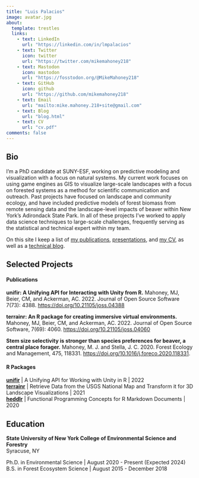```yaml
---
title: "Luis Palacios"
image: avatar.jpg
about:
  template: trestles
  links:
    - text: LinkedIn
      url: "https://linkedin.com/in/lmpalacios"
    - text: Twitter
      icon: twitter
      url: "https://twitter.com/mikemahoney218"
    - text: Mastodon
      icon: mastodon
      url: "https://fosstodon.org/@MikeMahoney218"
    - text: GitHub
      icon: github
      url: "https://github.com/mikemahoney218"
    - text: Email
      url: "mailto:mike.mahoney.218+site@gmail.com"
    - text: Blog
      url: "blog.html"
    - text: CV
      url: "cv.pdf"
comments: false
---
```

::: {.column-page}

## Bio

I’m a PhD candidate at SUNY-ESF, working on predictive modeling and 
visualization with a focus on natural systems. 
My current work focuses on using game engines as GIS to visualize large-scale 
landscapes with a focus on forested systems as a method for scientific 
communication and outreach. 
Past projects have focused on landscape and community ecology, and have included 
predictive models of forest biomass from remote sensing data
and the landscape-level impacts of beaver within New York's Adirondack State Park.
In all of these projects I've worked to apply data science techniques 
to large-scale challenges, frequently serving as the statistical and technical 
expert within my team.

On this site I keep a list of [my publications](papers), [presentations](talks), 
and [my CV](cv.pdf), as well as a [technical blog](blog.html).

<p></p>



## Selected Projects

#### Publications

**unifir: A Unifying API for Interacting with Unity from R.** Mahoney, MJ, Beier, CM, and Ackerman, AC. 2022. Journal of Open Source Software 7(73): 4388. [https://doi.org/10.21105/joss.04388](https://doi.org/10.21105/joss.04388)

**terrainr: An R package for creating immersive virtual environments.** Mahoney, MJ, Beier, CM, and Ackerman, AC. 2022. Journal of Open Source Software, 7(69): 4060. [https://doi.org/10.21105/joss.04060](https://doi.org/10.21105/joss.04060)

**Stem size selectivity is stronger than species preferences for beaver, a central place forager.**  Mahoney, M. J. and Stella, J. C. 2020. Forest Ecology and Management, 475, 118331. [https://doi.org/10.1016/j.foreco.2020.118331](https://doi.org/10.1016/j.foreco.2020.118331).

#### R Packages

**[unifir](https://github.com/mikemahoney218/unifir)** | A Unifying API for Working with Unity in R | 2022  
**[terrainr](https://github.com/ropensci/terrainr)** | Retrieve Data from the USGS National Map and Transform it for 3D Landscape Visualizations | 2021  
**[heddlr](https://github.com/mikemahoney218/heddlr)** | Functional Programming Concepts for R Markdown Documents | 2020

## Education

**State University of New York College of Environmental Science and Forestry**  
Syracuse, NY

Ph.D. in Environmental Science | August 2020 - Present (Expected 2024)  
B.S. in Forest Ecosystem Science | August 2015 - December 2018

<p></p>


:::

<link rel="me" href="https://fosstodon.org/@MikeMahoney218">

